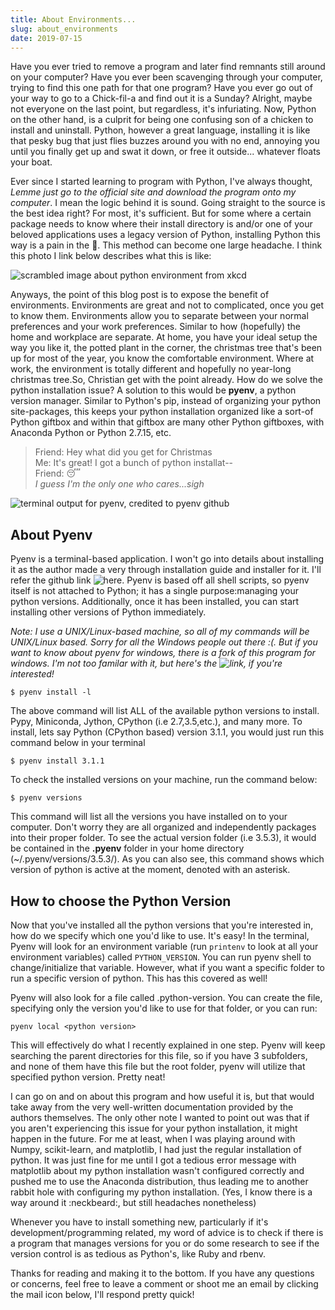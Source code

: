 ```yaml
---
title: About Environments...
slug: about_environments
date: 2019-07-15
---
```


Have you ever tried to remove a program and later find remnants still around on your computer? Have you ever been scavenging through your computer, trying to find this one path for that one program? Have you ever go out of your way to go to a Chick-fil-a and find out it is a Sunday? Alright, maybe not everyone on the last point, but regardless, it's infuriating. Now, Python on the other hand, is a culprit for being one confusing son of a chicken to install and uninstall. Python, however a great language, installing it is like that pesky bug that just flies buzzes around you with no end, annoying you until you finally get up and swat it down, or free it outside... whatever floats your boat.

Ever since I started learning to program with Python, I've always thought, _Lemme just go to the official site and download the program onto my computer_. I mean the logic behind it is sound. Going straight to the source is the best idea right? For most, it's sufficient. But for some where a certain package needs to know where their install directory is and/or one of your beloved applications uses a legacy version of Python, installing Python this way is a pain in the :peach:. This method can become one large headache. I think this photo I link below describes what this is like:

![scrambled image about python environment from xkcd](https://imgs.xkcd.com/comics/python_environment.png "My life with python... credit to XKCD")

Anyways, the point of this blog post is to expose the benefit of environments. Environments are great and not to complicated, once you get to know them. Environments allow you to separate between your normal preferences and your work preferences. Similar to how (hopefully) the home and workplace are separate. At home, you have your ideal setup the way you like it, the potted plant in the corner, the christmas tree that's been up for most of the year, you know the comfortable environment. Where at work, the environment is totally different and hopefully no year-long christmas tree.So, Christian get with the point already. How do we solve the python installation issue? A solution to this would be **pyenv**, a python version manager. Similar to Python's pip, instead of organizing your python site-packages, this keeps your python installation organized like a sort-of Python giftbox and within that giftbox are many other Python giftboxes, with Anaconda Python or Python 2.7.15, etc.

> Friend: Hey what did you get for Christmas  
> Me: It's great! I got a bunch of python installat--  
> Friend: :sleeping:  
> _I guess I'm the only one who cares...sigh_

![terminal output for pyenv, credited to pyenv github](https://raw.githubusercontent.com/pyenv/pyenv/master/terminal_output.png "Terminal output")

## About Pyenv

Pyenv is a terminal-based application. I won't go into details about installing it as the author made a very through installation guide and installer for it. I'll refer the github link ![here](https://github.com/pyenv/pyenv). Pyenv is based off all shell scripts, so pyenv itself is not attached to Python; it has a single purpose:managing your python versions. Additionally, once it has been installed, you can start installing other versions of Python immediately.

_Note: I use a UNIX/Linux-based machine, so all of my commands will be UNIX/Linux based. Sorry for all the Windows people out there :(. But if you want to know about pyenv for windows, there is a fork of this program for windows. I'm not too familar with it, but here's the ![link](https://github.com/pyenv-win/pyenv-win), if you're interested!_

`$ pyenv install -l`

The above command will list ALL of the available python versions to install. Pypy, Miniconda, Jython, CPython (i.e 2.7,3.5,etc.), and many more. To install, lets say Python (CPython based) version 3.1.1, you would just run this command below in your terminal

`$ pyenv install 3.1.1`

To check the installed versions on your machine, run the command below:

`$ pyenv versions`

This command will list all the versions you have installed on to your computer. Don't worry they are all organized and independently packages into their proper folder. To see the actual version folder (i.e 3.5.3), it would be contained in the **.pyenv** folder in your home directory (~/.pyenv/versions/3.5.3/). As you can also see, this command shows which version of python is active at the moment, denoted with an asterisk.

## How to choose the Python Version

Now that you've installed all the python versions that you're interested in, how do we specify which one you'd like to use. It's easy! In the terminal, Pyenv will look for an environment variable (run `printenv` to look at all your environment variables) called `PYTHON_VERSION`. You can run pyenv shell to change/initialize that variable. However, what if you want a specific folder to run a specific version of python. This has this covered as well!

Pyenv will also look for a file called .python-version. You can create the file, specifying only the version you'd like to use for that folder, or you can run:

`pyenv local <python version>`

This will effectively do what I recently explained in one step. Pyenv will keep searching the parent directories for this file, so if you have 3 subfolders, and none of them have this file but the root folder, pyenv will utilize that specified python version. Pretty neat!

I can go on and on about this program and how useful it is, but that would take away from the very well-written documentation provided by the authors themselves. The only other note I wanted to point out was that if you aren't experiencing this issue for your python installation, it might happen in the future. For me at least, when I was playing around with Numpy, scikit-learn, and matplotlib, I had just the regular installation of python. It was just fine for me until I got a tedious error message with matplotlib about my python installation wasn't configured correctly and pushed me to use the Anaconda distribution, thus leading me to another rabbit hole with configuring my python installation. (Yes, I know there is a way around it :neckbeard:, but still headaches nonetheless)

Whenever you have to install something new, particularly if it's development/programming related, my word of advice is to check if there is a program that manages versions for you or do some research to see if the version control is as tedious as Python's, like Ruby and rbenv.

Thanks for reading and making it to the bottom. If you have any questions or concerns, feel free to leave a comment or shoot me an email by clicking the mail icon below, I'll respond pretty quick!
